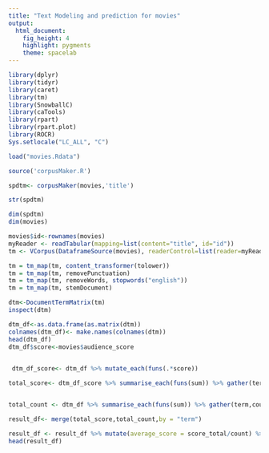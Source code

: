 ```yaml
---
title: "Text Modeling and prediction for movies"
output: 
  html_document: 
    fig_height: 4
    highlight: pygments
    theme: spacelab
---
```




```r
library(dplyr)
library(tidyr)
library(caret)
library(tm)
library(SnowballC)
library(caTools)
library(rpart)
library(rpart.plot)
library(ROCR)
Sys.setlocale("LC_ALL", "C")
```
```r
load("movies.Rdata")


```

```r
source('corpusMaker.R')

spdtm<- corpusMaker(movies,'title')

str(spdtm)
```
```r
dim(spdtm)
dim(movies)
```
```r
movies$id<-rownames(movies)
myReader <- readTabular(mapping=list(content="title", id="id"))
tm <- VCorpus(DataframeSource(movies), readerControl=list(reader=myReader))

tm = tm_map(tm, content_transformer(tolower))
tm = tm_map(tm, removePunctuation)
tm = tm_map(tm, removeWords, stopwords("english"))
tm = tm_map(tm, stemDocument)

dtm<-DocumentTermMatrix(tm)
inspect(dtm)
```

```r
dtm_df<-as.data.frame(as.matrix(dtm))
colnames(dtm_df)<- make.names(colnames(dtm))
head(dtm_df)
dtm_df$score<-movies$audience_score
  
```
```r
 dtm_df_score<- dtm_df %>% mutate_each(funs(.*score))
```

```r
total_score<- dtm_df_score %>% summarise_each(funs(sum)) %>% gather(term,score_total) %>% arrange(desc(score_total))


total_count <- dtm_df %>% summarise_each(funs(sum)) %>% gather(term,count)

result_df<- merge(total_score,total_count,by = "term")

result_df <- result_df %>% mutate(average_score = score_total/count) %>% arrange((desc(score_total)))
head(result_df)
```

